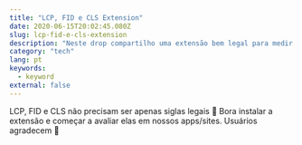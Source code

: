 ```yaml
---
title: "LCP, FID e CLS Extension"
date: 2020-06-15T20:02:45.080Z
slug: lcp-fid-e-cls-extension
description: "Neste drop compartilho uma extensão bem legal para medir LCP, FID e CLS."
category: "tech"
lang: pt
keywords:
  - keyword
external: false
---
```



<Drop>

LCP, FID e CLS não precisam ser apenas siglas legais 🤣 Bora instalar a extensão e começar a avaliar elas em nossos apps/sites. Usuários agradecem 🌸

<Tweet src="https://twitter.com/addyosmani/status/1272438696936116224?ref_src=twsrc%5Etfw" />

</Drop>
